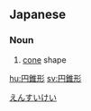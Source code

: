 ==Japanese==
{{ja-kanjitab|えん|すい|けい|yomi=on}}

===Noun===
{{ja-noun|えんすいけい}}

# [[cone]] shape

[[Category:ja:Shapes|えんすいけい]]

[[hu:円錐形]]
[[sv:円錐形]]